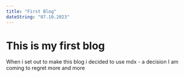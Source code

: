 ```yaml
---
title: "First Blog"
dateString: "07.10.2023"
---
```


# This is my first blog

When i set out to make this blog i decided to use mdx - a decision I am coming to regret more and more
